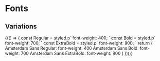 
<Meta title="Assets/Fonts" />

# Fonts

## Variations

<Canvas>
  <Story name="Variations">
    <Fragment>
      {(() => {
        const Regular = styled.p`
          font-weight: 400;
        `
        const Bold = styled.p`
          font-weight: 700;
        `
        const ExtraBold = styled.p`
          font-weight: 800;
        `
        return (
          <Fragment>
            <Regular>Amsterdam Sans Regular: font-weight: 400</Regular>
            <Bold>Amsterdam Sans Bold: font-weight: 700</Bold>
            <ExtraBold>Amsterdam Sans ExtraBold: font-weight: 800</ExtraBold>
          </Fragment>
        )
      })()}
    </Fragment>
  </Story>
</Canvas>

